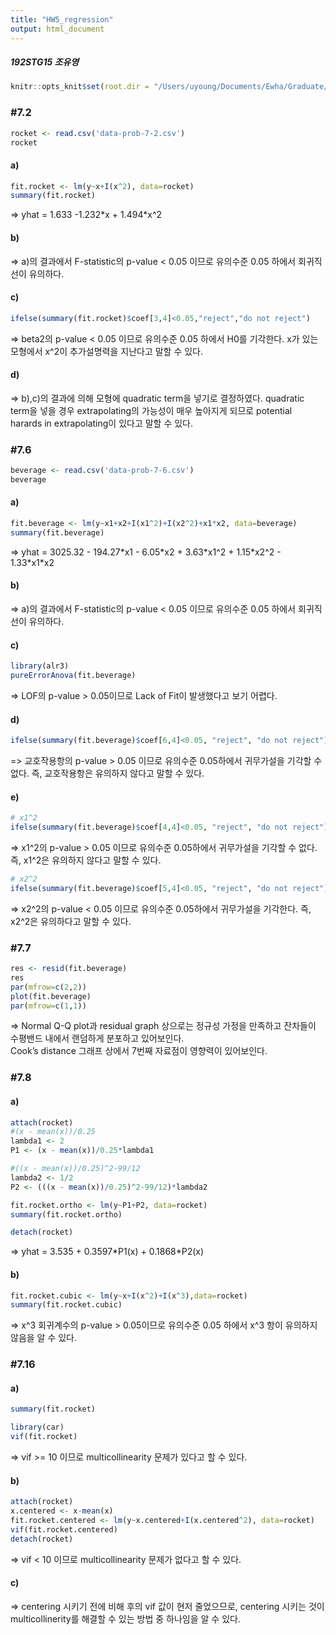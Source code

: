 ```yaml
---
title: "HW5_regression"
output: html_document
---
```

##### 192STG15 조유영

```r
knitr::opts_knit$set(root.dir = "/Users/uyoung/Documents/Ewha/Graduate/data")
```

### #7.2
```r
rocket <- read.csv('data-prob-7-2.csv')
rocket
```

#### a)
```r
fit.rocket <- lm(y~x+I(x^2), data=rocket)
summary(fit.rocket)
```

=> yhat = 1.633 -1.232\*x + 1.494\*x^2

#### b)

=> a)의 결과에서 F-statistic의 p-value < 0.05 이므로 유의수준 0.05 하에서 회귀직선이 유의하다.

#### c)
```r
ifelse(summary(fit.rocket)$coef[3,4]<0.05,"reject","do not reject")
```

=> beta2의 p-value < 0.05 이므로 유의수준 0.05 하에서 H0를 기각한다. x가 있는 모형에서 x^2이 추가설명력을 지난다고 말할 수 있다.  

<!-- FM: Ey = beta0 + beta1\*x + beta2\*x^2<br /> -->
<!-- RM: Ey = beta0 + beta1\*x<br /> -->
<!-- => SSR(beta2|beta1,beta0) = SSR(FM) - SSR(RM) -->
<!-- F0 = SSR(beta2|beta1,beta0)/MSE -->

#### d)

=> b),c)의 결과에 의해 모형에 quadratic term을 넣기로 결정하였다. quadratic term을 넣을 경우 extrapolating의 가능성이 매우 높아지게 되므로 potential harards in extrapolating이 있다고 말할 수 있다.

### #7.6
```r
beverage <- read.csv('data-prob-7-6.csv')
beverage
```

#### a)
```r
fit.beverage <- lm(y~x1+x2+I(x1^2)+I(x2^2)+x1*x2, data=beverage)
summary(fit.beverage)
```

=> yhat = 3025.32 - 194.27\*x1 - 6.05\*x2 + 3.63\*x1^2 + 1.15\*x2^2 - 1.33\*x1*x2

#### b)

=> a)의 결과에서 F-statistic의 p-value < 0.05 이므로 유의수준 0.05 하에서 회귀직선이 유의하다.

#### c)
```r
library(alr3)
pureErrorAnova(fit.beverage)
```
 
=> LOF의 p-value > 0.05이므로 Lack of Fit이 발생했다고 보기 어렵다.

#### d)
```r
ifelse(summary(fit.beverage)$coef[6,4]<0.05, "reject", "do not reject")
```

=> 교호작용항의 p-value > 0.05 이므로 유의수준 0.05하에서 귀무가설을 기각할 수 없다. 즉, 교호작용항은 유의하지 않다고 말할 수 있다.

#### e)
```r
# x1^2
ifelse(summary(fit.beverage)$coef[4,4]<0.05, "reject", "do not reject")
```

=> x1^2의 p-value > 0.05 이므로 유의수준 0.05하에서 귀무가설을 기각할 수 없다. 즉, x1^2은 유의하지 않다고 말할 수 있다.

```r
# x2^2
ifelse(summary(fit.beverage)$coef[5,4]<0.05, "reject", "do not reject")
```

=> x2^2의 p-value < 0.05 이므로 유의수준 0.05하에서 귀무가설을 기각한다. 즉, x2^2은 유의하다고 말할 수 있다.

### #7.7
```r
res <- resid(fit.beverage)
res
par(mfrow=c(2,2))
plot(fit.beverage)
par(mfrow=c(1,1))

```

=> Normal Q-Q plot과 residual graph 상으로는 정규성 가정을 만족하고 잔차들이 수평밴드 내에서 랜덤하게 분포하고 있어보인다.  
Cook's distance 그래프 상에서 7번째 자료점이 영향력이 있어보인다.


### #7.8
#### a)
```r
attach(rocket)
#(x - mean(x))/0.25
lambda1 <- 2
P1 <- (x - mean(x))/0.25*lambda1

#((x - mean(x))/0.25)^2-99/12
lambda2 <- 1/2
P2 <- (((x - mean(x))/0.25)^2-99/12)*lambda2

fit.rocket.ortho <- lm(y~P1+P2, data=rocket)
summary(fit.rocket.ortho)

detach(rocket)
```

=> yhat = 3.535 + 0.3597\*P1(x) + 0.1868\*P2(x)

#### b)
```r
fit.rocket.cubic <- lm(y~x+I(x^2)+I(x^3),data=rocket)
summary(fit.rocket.cubic)
```

=> x^3 회귀계수의 p-value > 0.05이므로 유의수준 0.05 하에서 x^3 항이 유의하지 않음을 알 수 있다.

### #7.16
#### a)
```r
summary(fit.rocket)

library(car)
vif(fit.rocket)
```

=> vif >= 10 이므로 multicollinearity 문제가 있다고 할 수 있다.


#### b)
```r
attach(rocket)
x.centered <- x-mean(x)
fit.rocket.centered <- lm(y~x.centered+I(x.centered^2), data=rocket)
vif(fit.rocket.centered)
detach(rocket)

```

=> vif < 10 이므로 multicollinearity 문제가 없다고 할 수 있다.

#### c)

=> centering 시키기 전에 비해 후의 vif 값이 현저 줄었으므로, centering 시키는 것이 multicollinerity를 해결할 수 있는 방법 중 하나임을 알 수 있다.

